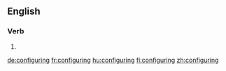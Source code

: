 ==English==

===Verb===
{{head|en}}

# {{present participle of|configure|lang=en}}

[[de:configuring]]
[[fr:configuring]]
[[hu:configuring]]
[[fi:configuring]]
[[zh:configuring]]